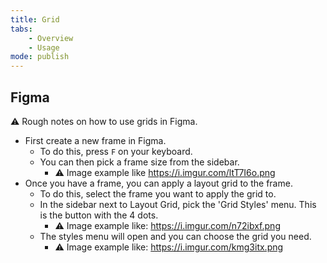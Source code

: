 ```yaml
---
title: Grid
tabs:
    - Overview
    - Usage
mode: publish
---
```



## Figma

:warning: Rough notes on how to use grids in Figma. 

* First create a new frame in Figma. 
    * To do this, press `F` on your keyboard. 
    * You can then pick a frame size from the sidebar. 
        * :warning: Image example like https://i.imgur.com/ltT7I6o.png 
* Once you have a frame, you can apply a layout grid to the frame. 
    * To do this, select the frame you want to apply the grid to. 
    * In the sidebar next to Layout Grid, pick the 'Grid Styles' menu. This is the button with the 4 dots.
        * :warning: Image example like: https://i.imgur.com/n72ibxf.png 
    * The styles menu will open and you can choose the grid you need.
        * :warning: Image example like: https://i.imgur.com/kmg3itx.png 
